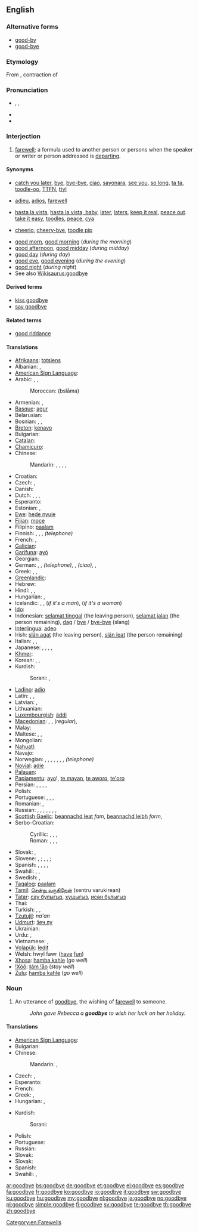 ==English==
{{phrasebook|en}}

===Alternative forms===
* [[good-by]]
* [[good-bye]]

===Etymology===
From {{etyl|enm|en}} {{term|godbwye||lang=enm}}, contraction of {{term||[[God]] [[be]] [[with]] [[ye]]}}

===Pronunciation===
* {{enPR|go͝odbīʹ}}, {{IPA|/ɡʊdˈbaɪ/}}, {{SAMPA|/gUd"baI/}}
* {{audio|En-us-goodbye.ogg|Audio (US)}}
* {{rhymes|aɪ}}

===Interjection===
{{en-interj}}

# [[farewell]]; a formula used to another person or persons when the speaker or writer or person addressed is [[depart]]ing.

====Synonyms====
* {{a|informal}} [[catch you later]], [[bye]], [[bye-bye]], [[ciao]], [[sayonara]], [[see you]], [[so long]], [[ta ta]], [[toodle-oo]], [[TTFN]], [[ttyl]]
* {{a|formal}} [[adieu]], [[adios]], [[farewell]]
* {{a|slang}} [[hasta la vista]], [[hasta la vista, baby]], [[later]], [[laters]], [[keep it real]], [[peace out]]. [[take it easy]], [[toodles]], [[peace]], [[cya]]
* {{a|UK, informal}} [[cheerio]], [[cheery-bye]], [[toodle pip]] {{a|dated}}
<!--no: just an incorrect spelling of "bye-bye": * [[buh-bye]] {{qualifier|slang}}-->
* [[good morn]], [[good morning]] (''during the morning'')
* [[good afternoon]], [[good midday]] (''during midday'')
* [[good day]] (''during day'')
* [[good eve]], [[good evening]] (''during the evening'')
* [[good night]] (''during night'')
* See also [[Wikisaurus:goodbye]]

====Derived terms====
* [[kiss goodbye]]
* [[say goodbye]]

====Related terms====
* [[good riddance]]

====Translations====
{{trans-top|farewell}}
* [[Afrikaans]]: [[totsiens]]
* Albanian: {{t-|sq|mirë u pafshim|xs=Albanian}},  {{t|sq|mirupafshim|xs=Albanian}}
* [[American Sign Language]]: {{tø|ase|OpenB@SideChesthigh-PalmForward BentB@SideChesthigh-PalmForward}}
* Arabic: {{t-|ar|مع السلامة|tr=ma3a as-salaama}},  {{t|ar|إلى اللقاء|tr=ilaa al-liqaa'}},  {{t|ar|وداعا|alt=وداعًا|tr=wadaa3an}}
*: Moroccan: {{Arab|[[بسلامة]]}} (bslāma)
* Armenian: {{t-|hy|ցտեսություն|tr=c’tesut’yun}}, {{t|hy|հաջողություն|tr=haǰoġut’yun}}
* [[Basque]]: [[agur]]
* Belarusian: {{t|be|да пабачэння|tr=da pabáčennja|xs=Belarusian}}
* Bosnian: {{t-|bs|zbogom}}, {{t-|bs|pozdrav}}, {{t-|bs|doviđenja}}
* [[Breton]]: [[kenavo]]
* Bulgarian: {{t+|bg|довиждане|tr=dovíždane|sc=Cyrl}}
* [[Catalan]]: {{t+|ca|adéu}}
* [[Chamicuro]]: {{tø|ccc|alyos}}
* Chinese:
*: Mandarin: {{t-|cmn|再見|sc=Hani}},  {{t-|cmn|再见|tr=zàijiàn|sc=Hani}},  {{t-|cmn|再會|sc=Hani}},  {{t-|cmn|再会|tr=zàihuì|sc=Hani}},  {{t-|cmn|拜拜|tr=báibái|sc=Hani}}
* Croatian: {{t-|hr|do viđenja}}
* Czech: {{t+|cs|na shledanou}}, {{t|cs|sbohem}}
* Danish: {{t+|da|farvel}}
* Dutch: {{t+|nl|tot ziens}}, {{t-|nl|doei}}, {{t+|nl|dag}}, {{t-|nl|houdoe}}
* Esperanto: {{t-|eo|adiaŭ|xs=Esperanto}}
* Estonian: {{t-|et|head aega}}, {{t-|et|nägemist}}
* [[Ewe]]: [[hede nyuie]]
* [[Fijian]]: [[moce]]
* Filipino: [[paalam]]
* Finnish: {{t-|fi|näkemiin}}, {{t+|fi|hyvästi}}, {{t-|fi|jäähyväiset}}, {{t-|fi|kuulemiin}} ''(telephone)''
* French: {{t+|fr|au revoir}}, {{t+|fr|adieu}}
* [[Galician]]: {{t+|gl|adeus|xs=Galician}}
* [[Garífuna]]: [[ayó]]
* Georgian: {{t|ka|ნახვამდის|tr=naxvamdis|sc=Geor}}
* German: {{t+|de|auf Wiedersehen}}, {{t|de|auf Wiederschauen}} {{qualifier|Austria}}, {{t-|de|auf Wiederhören}} ''(telephone)'', {{t+|de|tschüss}}, {{t-|de|tschau}} ''(ciao)'', {{t-|de|bis später}}, {{t+|de|bis bald}}
* Greek: {{t-|el|γεια|tr=geia}}, {{t+|el|αντίο|tr=antío}}, {{t-|el|εις το επανιδείν|tr=eis to epanideín}}
* [[Greenlandic]]: {{t-|kl|baj|xs=Greenlandic}}
* Hebrew: {{t-|he|להתראות|alt=לְהִתְרָאוֹת|tr=lə-hitraót}}
* Hindi: {{t|hi|नमस्ते|tr=namaste|sc=Deva}} {{qualifier|hello/goodbye}}, {{t|hi|ख़ुदा हाफ़िज़|tr=xudā hāfiz|sc=Deva}} {{qualifier|Muslim}}, {{t|hi|सत श्री अकाल|tr=sat śrī akāl|sc=Deva}} {{qualifier|Sikh, hello/goodbye}}
* Hungarian: {{t+|hu|viszlát}}, {{t+|hu|viszontlátásra}}
* Icelandic: {{t|is|bless}}, {{t|is|bæ}}{{t|is|bæ}} {{qualifier|colloquial}}, {{t|is|vertu sæll}} (''if it's a man''), {{t|is|vertu sæl}} (''if it's a woman'')
* [[Ido]]: {{t|io|til rivido|xs=Ido}}
* Indonesian: [[selamat tinggal]] (the leaving person), [[selamat jalan]] (the person remaining), [[dag]] / [[bye]] / [[bye-bye]] (slang)
* [[Interlingua]]: [[adeo]]
* Irish: [[slán agat]] (the leaving person), [[slán leat]] (the person remaining)
* Italian: {{t+|it|arrivederci}}, {{t-|it|arrivederla}}, {{t+|it|ciao}}
* Japanese: {{t+|ja|さようなら|tr=sayōnara}},  {{qualifier|leaving, formal}} {{t-|ja|失礼します|tr=しつれいします, shitsurei-shimasu}},  {{t|ja|それでは|tr=sore dewa}},  {{t-|ja|では|tr=dewa}},  {{qualifier|informal}} {{t|ja|じゃあ|tr=jā}}
* [[Khmer]]: {{t|km|លាហើយ|tr=lea hey|sc=Khmr|xs=Khmer}}
* Korean: {{t|ko|안녕히 계세요|tr=annyeonghi gyeseyo|sc=Kore}}, {{t|ko|안녕히 가세요|tr=annyeonghi gaseyo|sc=Kore}} {{qualifier|person remaining, formal}}, {{t|ko|안녕|tr=annyeong|sc=Kore}} {{qualifier|informal}}
* Kurdish:
*: Sorani: {{t|ku|خوا حافیز|tr=xwa hafîz|sc=ku-Arab}}, {{t|ku|خوات له‌گه‌ڵ|tr=xwat legell|sc=ku-Arab}}
{{trans-mid}}
* [[Ladino]]: [[adio]]
* Latin: {{t+|la|ave}}, {{t-|la|vale}}, {{t|la|salve}}
* Latvian: {{t+|lv|atā|xs=Latvian}}, {{t+|lv|visu labu|xs=Latvian}}
* Lithuanian: {{t-|lt|viso gero|xs=Lithuanian}}
* [[Luxembourgish]]: [[äddi]]
* [[Macedonian]]: {{t|mk|чао|tr=čáо}} {{qualifier|informal}},  {{t-|mk|пријатно|tr=príjatno}} , {{t|mk|со здравје|tr=so zdrávje}}(''regular''),  {{t|mk|довидување|tr=dovidúvanje}} {{qualifier|formal}}
* Malay: {{t|ms|selamat tinggal}}
* Maltese: {{t-|mt|ċaw|xs=Maltese}}, {{t-|mt|ċaw ċaw|xs=Maltese}}, {{t-|mt|saħħa|xs=Maltese}}
* Mongolian: {{t|mn|баяртай|tr=bayartai|sc=Cyrl|xs=Mongolian}}
* [[Nahuatl]]: {{t|nah|anej}}
* Navajo: {{tø|nv|hágoónee'}}
* Norwegian: {{t|no|adjø}}, {{t|no|farvel}}, {{t|no|avskjed}}, {{t|no|hadet bra}}, {{t|no|hadet}}, {{t|no|ses}}, {{t|no|snakkes}}, {{t|no|hei}} ''(telephone)''
* [[Novial]]: [[adie]]
* [[Palauan]]: {{tø|pau|mechikung|xs=Palauan}}
* [[Papiamentu]]: [[ayo]]!, [[te mayan]], [[te aworo]], [[te'oro]]
* Persian: {{t|fa|خدا حافظ|tr=xodâ hâfez|sc=fa-Arab}}, {{t|fa|می بینمت|tr=mi binamet|sc=fa-Arab}}, {{t|fa|به امید دیدار|tr=be omide didar|sc=fa-Arab}}, {{t|fa|بدرود|tr=bedrud|sc=fa-Arab}}, {{t|fa|خدا نگهدار|tr=xodâ negahdâr|sc=fa-Arab}}
* Polish: {{t+|pl|do widzenia}}
* Portuguese: {{t+|pt|adeus}}, {{t-|pt|até-logo}}, {{t-|pt|passe-bem}},  {{t|pt|tchau}}
* Romanian: {{t-|ro|la revedere}}, {{t-|ro|pa}}
* Russian: {{qualifier|formal}} {{t+|ru|до свидания|tr=do svidán[i]ja}}, {{t|ru|до встречи|tr=do vstréči}}, {{qualifier|formal}} {{t+|ru|счастливо|tr=sčastlívo}}, {{qualifier|informal}}, {{t+|ru|пока|tr=poká}}, {{t|ru|чао|tr=čáo}}, {{t|ru|с богом|tr=s bógom|sc=Cyrl}}, {{t|ru|увидимся|tr=uvídimsja|sc=Cyrl}}
* [[Scottish Gaelic]]: [[beannachd leat]] ''fam'', [[beannachd leibh]] ''form'', {{t|gd|soraidh}}
* Serbo-Croatian:
*: Cyrillic: {{t|sh|до виђења}}, {{t|sh|довиђења}}, {{t|sh|збогом}}, {{t|sh|поздрав}}
*: Roman: {{t|sh|do viđenja}}, {{t|sh|doviđenja}}, {{t|sh|zbogom}}, {{t|sh|pozdrav}}
* Slovak: {{t-|sk|zbohom}}, {{t-|sk|do videnia}}
* Slovene: {{t|sl|adijo}}, {{t|sl|čao}} {{qualifier|informal}}; {{t|sl|nasvidenje}}, {{t|sl|lep pozdrav}}, {{t|sl|srečno}} {{qualifier|formal}}; {{t|sl|zbogom}} {{qualifier|archaic}}
* Spanish: {{t|es|adiós}}, {{t|es|hasta luego}}, {{t|es|hasta la vista}}, {{t|es|hasta pronto}}, {{t|es|nos vemos}}
* Swahili: {{t+|sw|kwaheri|xs=Swahili}}, {{t-|sw|tuonane tena|xs=Swahili}},  {{t+|sw|majaliwea|xs=Swahili}}
* Swedish: {{t+|sv|adjö}}, {{t+|sv|hej då}}
* [[Tagalog]]: [[paalam]]
* [[Tamil]]: [[சென்று வருகிறேன்]] (sentru varukirean)
* [[Tatar]]: [[сау булыгыз]], [[хушыгыз]], [[исән булыгыз]]
* Thai: {{t|th|ลา ก่อน|tr=lâ kon}}
* Turkish: {{t-|tr|güle güle}}, {{t|tr|hoşça kalın}}, {{t-|tr|Allah'a ısmarladık}}
* [[Tzutujil]]: ''na'an''
* [[Udmurt]]: [[ӟеч лу]]
* Ukrainian: {{t-|uk|до побачення|tr=do pobáčennja|xs=Ukrainian}}
* Urdu: {{t-|ur|خدا حافظ|tr=xudā hāfiz|xs=Urdu}}, {{t|ur|نمستے|tr=namaste|sc=ur-Arab}}
* Vietnamese: {{t+|vi|tạm biệt|xs=Vietnamese}}, {{t|vi|xin chào}}
* [[Volapük]]: [[ledit]]
* Welsh: hwyl fawr ([[have]] [[fun]])
* [[Xhosa]]: [[hamba kahle]] (''go well'')
* [[!Xóõ]]: [[ǁám !āo]] (''stay well'')
* [[Zulu]]: [[hamba kahle]] (''go well'')
{{trans-bottom}}

===Noun===
{{en-noun}}

# An utterance of [[goodbye]], the wishing of [[farewell]] to someone.
#: ''John gave Rebecca a '''goodbye''' to wish her luck on her holiday.''

====Translations====
{{rfc-tsort|duplicate language: Slovak}}
{{trans-top|an utterance of goodbye}}
* [[American Sign Language]]: {{tø|ase|OpenB@SideChesthigh-PalmForward BentB@SideChesthigh-PalmForward}}
* Bulgarian: {{t+|bg|довиждане|n|tr=dovíjdane}}
* Chinese:
*: Mandarin: {{t|zh|走好|sc=Hani}}, {{t|zh|走好|tr=（zouhao）|sc=Hani}}
* Czech: {{t|cs|rozloučení|n}}, {{t|cs|sbohem|n}}
* Esperanto: {{t|eo|adiaŭo|xs=Esperanto}}
* French: {{t|fr|au revoir|m}}
* Greek: {{t|el|αποχαιρετισμός|m|tr=apochairetismós}}, {{t+|el|αντίο|tr=antío}}
* Hungarian: {{t|hu|istenhozzád}}, {{t|hu|búcsúszó}}
{{trans-mid}}
* Kurdish:
*: Sorani: {{t|ku|خواحافیزی|tr=xwa hafízí|sc=ku-Arab}}
* Polish: {{t|pl|pożegnanie|n}}
* Portuguese: {{t+|pt|adeus|m}}
* Russian: {{t|ru|прощание|n}}
* Slovak: {{t|sk|zbohom|n}}
* Slovak: {{t|sk|zbohom|n}}
* Spanish: {{t+|es|adiós|m}}
* Swahili: {{t+|sw|baibai|xs=Swahili}}, {{t+|sw|majaliwea|xs=Swahili}}
{{trans-bottom}}

[[Category:en:Farewells]]

[[ar:goodbye]]
[[bs:goodbye]]
[[de:goodbye]]
[[et:goodbye]]
[[el:goodbye]]
[[es:goodbye]]
[[fa:goodbye]]
[[fr:goodbye]]
[[ko:goodbye]]
[[io:goodbye]]
[[it:goodbye]]
[[sw:goodbye]]
[[ku:goodbye]]
[[hu:goodbye]]
[[my:goodbye]]
[[nl:goodbye]]
[[ja:goodbye]]
[[no:goodbye]]
[[pl:goodbye]]
[[simple:goodbye]]
[[fi:goodbye]]
[[sv:goodbye]]
[[te:goodbye]]
[[th:goodbye]]
[[zh:goodbye]]